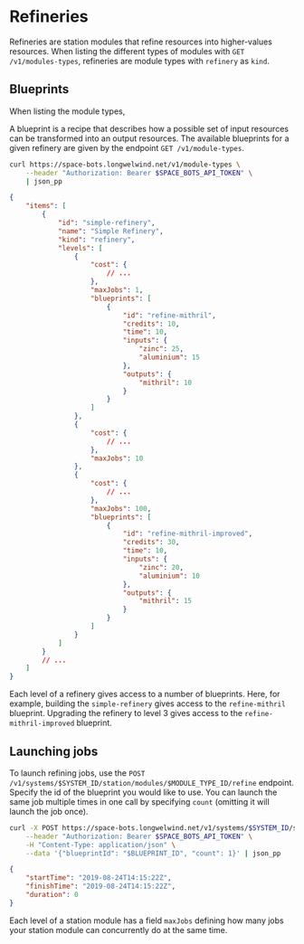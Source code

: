 # Refineries

Refineries are station modules that refine resources into higher-values resources.
When listing the different types of modules with `GET /v1/modules-types`, refineries are
module types with `refinery` as `kind`.

## Blueprints

When listing the module types,

A blueprint is a recipe that describes how a possible set of input resources
can be transformed into an output resources. The available blueprints for a given refinery are given
by the endpoint `GET /v1/module-types`.

```sh
curl https://space-bots.longwelwind.net/v1/module-types \
    --header "Authorization: Bearer $SPACE_BOTS_API_TOKEN" \
    | json_pp
```

```json
{
    "items": [
        {
            "id": "simple-refinery",
            "name": "Simple Refinery",
            "kind": "refinery",
            "levels": [
                {
                    "cost": {
                        // ...
                    },
                    "maxJobs": 1,
                    "blueprints": [
                        {
                            "id": "refine-mithril",
                            "credits": 10,
                            "time": 10,
                            "inputs": {
                                "zinc": 25,
                                "aluminium": 15
                            },
                            "outputs": {
                                "mithril": 10
                            }
                        }
                    ]
                },
                {
                    "cost": {
                        // ...
                    },
                    "maxJobs": 10
                },
                {
                    "cost": {
                        // ...
                    },
                    "maxJobs": 100,
                    "blueprints": [
                        {
                            "id": "refine-mithril-improved",
                            "credits": 30,
                            "time": 10,
                            "inputs": {
                                "zinc": 20,
                                "aluminium": 10
                            },
                            "outputs": {
                                "mithril": 15
                            }
                        }
                    ]
                }
            ]
        }
        // ...
    ]
}
```

Each level of a refinery gives access to a number of blueprints. Here, for example, building the `simple-refinery`
gives access to the `refine-mithril` blueprint. Upgrading the refinery to level 3 gives access
to the `refine-mithril-improved` blueprint.

## Launching jobs

To launch refining jobs, use the `POST /v1/systems/$SYSTEM_ID/station/modules/$MODULE_TYPE_ID/refine` endpoint.
Specify the id of the blueprint you would like to use. You can launch the same job multiple
times in one call by specifying `count` (omitting it will launch the job once).

```sh
curl -X POST https://space-bots.longwelwind.net/v1/systems/$SYSTEM_ID/station/modules/$MODULE_TYPE_ID/refine \
    --header "Authorization: Bearer $SPACE_BOTS_API_TOKEN" \
    -H "Content-Type: application/json" \
    --data '{"blueprintId": "$BLUEPRINT_ID", "count": 1}' | json_pp
```

```json
{
    "startTime": "2019-08-24T14:15:22Z",
    "finishTime": "2019-08-24T14:15:22Z",
    "duration": 0
}
```

Each level of a station module has a field `maxJobs` defining how many jobs your station module can concurrently
do at the same time.
